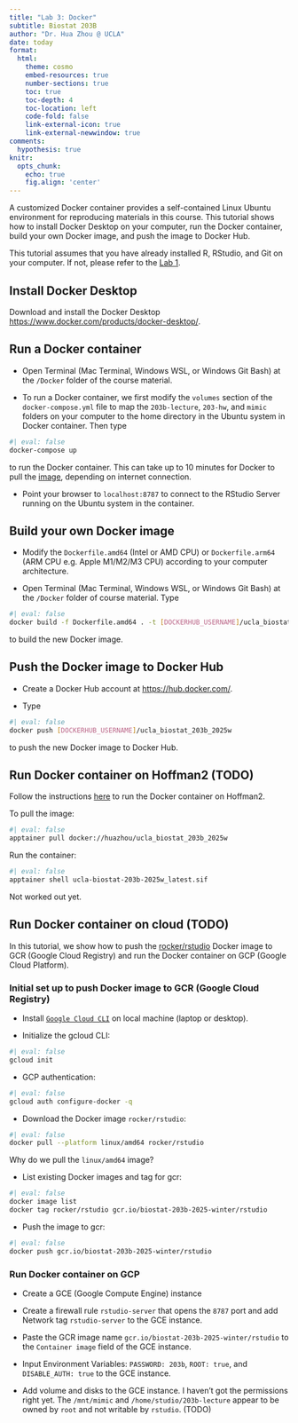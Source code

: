 ```yaml
---
title: "Lab 3: Docker"
subtitle: Biostat 203B
author: "Dr. Hua Zhou @ UCLA"
date: today
format:
  html:
    theme: cosmo
    embed-resources: true
    number-sections: true
    toc: true
    toc-depth: 4
    toc-location: left
    code-fold: false
    link-external-icon: true
    link-external-newwindow: true
comments:
  hypothesis: true    
knitr:
  opts_chunk: 
    echo: true
    fig.align: 'center'
---
```


A customized Docker container provides a self-contained Linux Ubuntu environment for reproducing materials in this course. This tutorial shows how to install Docker Desktop on your computer, run the Docker container, build your own Docker image, and push the image to Docker Hub.

This tutorial assumes that you have already installed R, RStudio, and Git on your computer. If not, please refer to the [Lab 1](https://ucla-biostat-203b.github.io/2025winter/labs/lab01/lab01.html).

## Install Docker Desktop

Download and install the Docker Desktop <https://www.docker.com/products/docker-desktop/>.  

## Run a Docker container 

- Open Terminal (Mac Terminal, Windows WSL, or Windows Git Bash) at the `/Docker` folder of the course material.

- To run a Docker container, we first modify the `volumes` section of the `docker-compose.yml` file to map the `203b-lecture`, `203-hw`, and `mimic` folders on your computer to the home directory in the Ubuntu system in Docker container. Then type
```bash
#| eval: false
docker-compose up
```
to run the Docker container. This can take up to 10 minutes for Docker to pull the [image](https://hub.docker.com/r/huazhou/ucla-biostat-203b-2025w), depending on internet connection. 

- Point your browser to `localhost:8787` to connect to the RStudio Server running on the Ubuntu system in the container.

## Build your own Docker image

- Modify the `Dockerfile.amd64` (Intel or AMD CPU) or `Dockerfile.arm64` (ARM CPU e.g. Apple M1/M2/M3 CPU) according to your computer architecture. 

- Open Terminal (Mac Terminal, Windows WSL, or Windows Git Bash) at the `/Docker` folder of course material. Type
```bash
#| eval: false
docker build -f Dockerfile.amd64 . -t [DOCKERHUB_USERNAME]/ucla_biostat_203b_2025w
```
to build the new Docker image. 

## Push the Docker image to Docker Hub

- Create a Docker Hub account at <https://hub.docker.com/>.

- Type
```bash
#| eval: false
docker push [DOCKERHUB_USERNAME]/ucla_biostat_203b_2025w
```
to push the new Docker image to Docker Hub.

## Run Docker container on Hoffman2 (TODO)

Follow the instructions [here](https://www.hoffman2.idre.ucla.edu/Using-H2/Software/Software.html#apptainer-workflow) to run the Docker container on Hoffman2.

To pull the image:
```bash
#| eval: false
apptainer pull docker://huazhou/ucla_biostat_203b_2025w
```
Run the container:
```bash
#| eval: false
apptainer shell ucla-biostat-203b-2025w_latest.sif
```
Not worked out yet.

## Run Docker container on cloud (TODO)

In this tutorial, we show how to push the [rocker/rstudio](https://hub.docker.com/r/rocker/rstudio/tags) Docker image to GCR (Google Cloud Registry) and run the Docker container on GCP (Google Cloud Platform).

### Initial set up to push Docker image to GCR (Google Cloud Registry)

- Install [`Google Cloud CLI`](https://cloud.google.com/sdk/docs/install-sdk) on local machine (laptop or desktop).

- Initialize the gcloud CLI:
```bash
#| eval: false
gcloud init
```

- GCP authentication:
```bash
#| eval: false
gcloud auth configure-docker -q
```

- Download the Docker image `rocker/rstudio`:
```bash
#| eval: false
docker pull --platform linux/amd64 rocker/rstudio
```
Why do we pull the `linux/amd64` image?

- List existing Docker images and tag for gcr:
```bash
#| eval: false
docker image list
docker tag rocker/rstudio gcr.io/biostat-203b-2025-winter/rstudio
```

- Push the image to gcr:
```bash
#| eval: false
docker push gcr.io/biostat-203b-2025-winter/rstudio
```

### Run Docker container on GCP

- Create a GCE (Google Compute Engine) instance

- Create a firewall rule `rstudio-server` that opens the `8787` port and add Network tag `rstudio-server` to the GCE instance.

- Paste the GCR image name `gcr.io/biostat-203b-2025-winter/rstudio` to the `Container image` field of the GCE instance.

- Input Environment Variables: `PASSWORD: 203b`, `ROOT: true`, and `DISABLE_AUTH: true` to the GCE instance.

- Add volume and disks to the GCE instance. I haven't got the permissions right yet. The `/mnt/mimic` and `/home/studio/203b-lecture` appear to be owned by `root` and not writable by `rstudio`. (TODO)
